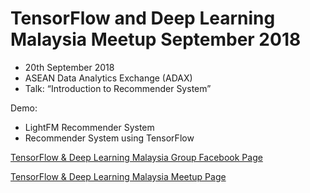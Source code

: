 # TensorFlow and Deep Learning Malaysia Meetup September 2018

- 20th September 2018
- ASEAN Data Analytics Exchange (ADAX)
- Talk: "Introduction to Recommender System"

Demo: 

- LightFM Recommender System
- Recommender System using TensorFlow

<a href="https://www.facebook.com/groups/TensorFlowMY/">TensorFlow & Deep Learning Malaysia Group Facebook Page</a>

<a href="https://www.meetup.com/tensorflow-deep-learning-malaysia/">TensorFlow & Deep Learning Malaysia Meetup Page</a>